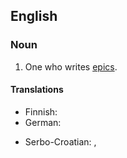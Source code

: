 ==English==

===Noun===
{{en-noun}}

# One who writes [[epic]]s.

====Translations====
{{trans-top|epics writer}}
* Finnish: {{t|fi|eepikko}}
* German: {{t+|de|Epiker|m}}
{{trans-mid}}
* Serbo-Croatian: {{t+|sh|epičar|m}}, {{t+|sh|epik|m}}
{{trans-bottom}}